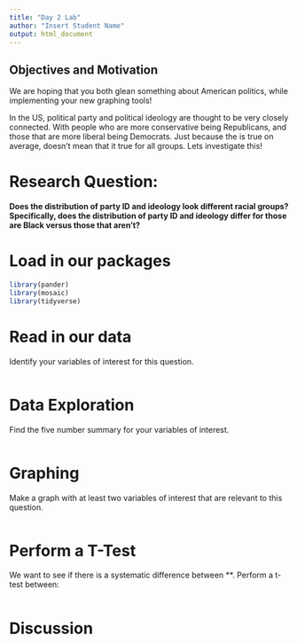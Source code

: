 ```yaml
---
title: "Day 2 Lab"
author: "Insert Student Name"
output: html_document
---
```

## Objectives and Motivation

We are hoping that you both glean something about American politics, while implementing your new graphing tools!

In the US, political party and political ideology are thought to be very closely connected. With people who are more conservative being Republicans, and those that are more liberal being Democrats. Just because the is true on average, doesn't mean that it true for all groups. Lets investigate this!

# Research Question: 

**Does the distribution of party ID and ideology look different racial groups? Specifically, does the distribution of party ID and ideology differ for those are Black versus those that aren't?**

# Load in our packages

```r
library(pander)
library(mosaic)
library(tidyverse)
```

# Read in our data

Identify your variables of interest for this question.

```r

```

# Data Exploration

Find the five number summary for your variables of interest.

```r

```

# Graphing

Make a graph with at least two variables of interest that are relevant to this question.

```r

```

# Perform a T-Test

We want to see if there is a systematic difference between **. Perform a t-test between:  

```r

```



# Discussion



